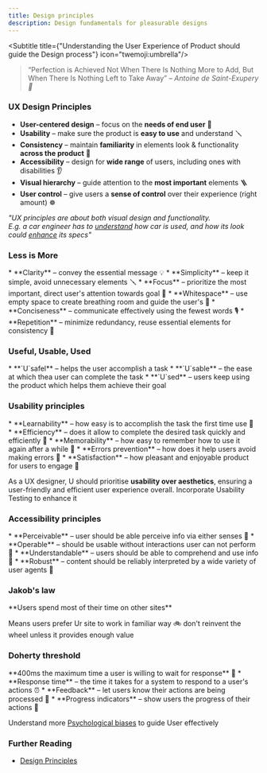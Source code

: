 ```yaml
---
title: Design principles
description: Design fundamentals for pleasurable designs
---
```


<Subtitle title={"Understanding the User Experience of Product should guide the Design process"} icon="twemoji:umbrella"/>

> “Perfection is Achieved Not When There Is Nothing More to Add, But When There Is Nothing Left to Take Away”
> <cite>– Antoine de Saint-Exupery 🌹</cite>

### UX Design Principles

* **User-centered design** – focus on the **needs of end user** 👖
* **Usability** – make sure the product is **easy to use** and understand 🪛
* **Consistency** – maintain **familiarity** in elements look & functionality **across the product** 🧬
* **Accessibility** – design for **wide range** of users, including ones with disabilities 👂
* **Visual hierarchy** – guide attention to the **most important** elements 🪜
* **User control** – give users a **sense of control** over their experience (right amount) ☸️

_"UX principles are about both visual design and functionality.<br/>
E.g. a car engineer has to [understand](/guides/psychology/) how car is used, and how its look could [enhance](/guides/engineering/) its specs"_

### <h3 class="hidden">Less is More</h3>
<Card title="Less is More" icon="emoji:light-bulb">
  * **Clarity** – convey the essential message 💡
  * **Simplicity** – keep it simple, avoid unnecessary elements 🪛
  * **Focus** – prioritize the most important, direct user's attention towards goal 🎯
  * **Whitespace** – use empty space to create breathing room and guide the user's 👀
  * **Conciseness** – communicate effectively using the fewest words 🎙️
  * **Repetition** – minimize redundancy, reuse essential elements for consistency 🧬
</Card>

### <h3 class="hidden">Useful, Usable, Used</h3>
<Card title="Useful, Usable, Used" icon="emoji:lipstick">
  * **`U`safel** – helps the user accomplish a task
  * **`U`sable** – the ease at which thea user can complete the task
  * **`U`sed** – users keep using the product which helps them achieve their goal
</Card>

### <h3 class="hidden">Usability principles</h3>
<Card title="Usability principles" icon="emoji:screwdriver">
  * **Learnability** – how easy is to accomplish the task the first time use 🧠
  * **Efficiency** – does it allow to complete the desired task quickly and efficiently 🎯
  * **Memorability** – how easy to remember how to use it again after a while 🤔
  * **Errors prevention** – how does it help users avoid making errors 🧯
  * **Satisfaction** – how pleasant and enjoyable product for users to engage 🍦

  As a UX designer, U should prioritise **usability over aesthetics**, ensuring a user-friendly and efficient user experience overall.
  Incorporate Usability Testing to enhance it
</Card>

### <h3 class="hidden">Accessibility principles</h3>
<Card title="Accessibility principles POUR" icon="emoji:musical-keyboard">
  * **Perceivable** – user should be able perceive info via either senses 👀
  * **Operable** – should be usable without interactions user can not perform 🔦
  * **Understandable** – users should be able to comprehend and use info 🛟
  * **Robust** – content should be reliably interpreted by a wide variety of user agents 🎲
</Card>

### <h3 class="hidden">Jakob's law</h3>
<Card title="Jakob's law" icon="emoji:judge">
  **Users spend most of their time on other sites**

  Means users prefer Ur site to work in familiar way 🚲
  don't reinvent the wheel unless it provides enough value
</Card>

### <h3 class="hidden">Doherty threshold</h3>
<Card title="Doherty threshold" icon="emoji:hourglass-with-flowing-sand">
  **400ms the maximum time a user is willing to wait for response** 🥱
  * **Response time** – the time it takes for a system to respond to a user's actions ⏰
  * **Feedback** – let users know their actions are being processed 📡
  * **Progress indicators** – show users the progress of their actions 🧨
</Card>

Understand more [Psychological biases](/guides/psychology/) to guide User effectively

<TreatMeBtn />

### Further Reading

* [Design Principles](https://principles.design/)